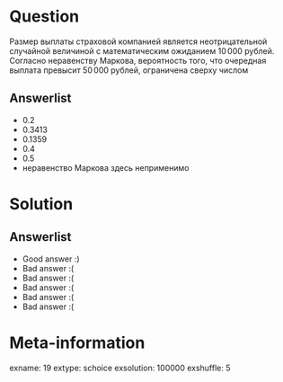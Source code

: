 Question
========
Размер выплаты страховой компанией является неотрицательной случайной величиной с математическим ожиданием $10\,000$ рублей. Согласно неравенству Маркова, вероятность того, что очередная выплата превысит $50\,000$ рублей, ограничена сверху числом


Answerlist
----------
*  $0.2$
*  $0.3413$
*  $0.1359$
*  $0.4$
*  $0.5$
*  неравенство Маркова здесь неприменимо

Solution
========

Answerlist
----------
*  Good answer :)
*  Bad answer :(
*  Bad answer :(
*  Bad answer :(
*  Bad answer :(
*  Bad answer :(

Meta-information
================
exname: 19
extype: schoice
exsolution: 100000
exshuffle: 5
